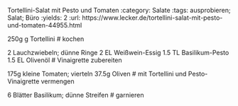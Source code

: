 Tortellini-Salat mit Pesto und Tomaten
:category: Salate
:tags: ausprobieren; Salat; Büro
:yields: 2
:url: https://www.lecker.de/tortellini-salat-mit-pesto-und-tomaten-44955.html

250g g Tortellini
# kochen

2 Lauchzwiebeln; dünne Ringe
2 EL Weißwein-Essig
1.5 TL Basilikum-Pesto
1.5 EL Olivenöl
# Vinaigrette zubereiten

175g kleine Tomaten; vierteln
37.5g Oliven
# mit Tortellini und Pesto-Vinaigrette vermengen

6 Blätter Basilikum; dünne Streifen
# garnieren
